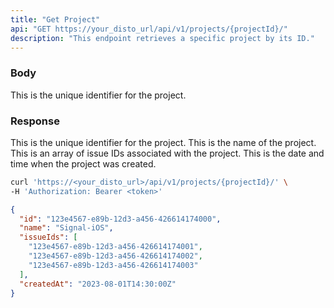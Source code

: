 ```yaml
---
title: "Get Project"
api: "GET https://your_disto_url/api/v1/projects/{projectId}/"
description: "This endpoint retrieves a specific project by its ID."
---
```


### Body

<ParamField path="projectId" type="string">
  This is the unique identifier for the project.
</ParamField>

### Response

<ResponseField name="id" type="string">
  This is the unique identifier for the project.
</ResponseField>
<ResponseField name="name" type="string">
  This is the name of the project.
</ResponseField>
<ResponseField name="issueIds" type="array">
  This is an array of issue IDs associated with the project.
</ResponseField>
<ResponseField name="createdAt" type="string">
  This is the date and time when the project was created.
</ResponseField>
<RequestExample>

```bash Example Request
curl 'https://<your_disto_url>/api/v1/projects/{projectId}/' \
-H 'Authorization: Bearer <token>'
```

</RequestExample>

<ResponseExample>

```json Response
{
  "id": "123e4567-e89b-12d3-a456-426614174000",
  "name": "Signal-iOS",
  "issueIds": [
    "123e4567-e89b-12d3-a456-426614174001",
    "123e4567-e89b-12d3-a456-426614174002",
    "123e4567-e89b-12d3-a456-426614174003"
  ],
  "createdAt": "2023-08-01T14:30:00Z"
}
```

</ResponseExample>
